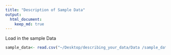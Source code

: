 ```yaml
---
title: "Description of Sample Data"
output: 
  html_document:
    keep_md: true
---
```


Load in the sample Data 

```r
sample_data<- read.csv("~/Desktop/describing_your_data/Data /sample_data.csv")
```


